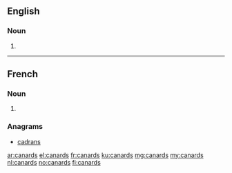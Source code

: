 ==English==

===Noun===
{{head|en|noun plural form}}

# {{plural of|canard|lang=en}}

----

==French==

===Noun===
{{head|fr|noun plural form|g=m}}

# {{plural of|canard|lang=fr}}

===Anagrams===
* [[cadrans#French|cadrans]]

[[ar:canards]]
[[el:canards]]
[[fr:canards]]
[[ku:canards]]
[[mg:canards]]
[[my:canards]]
[[nl:canards]]
[[no:canards]]
[[fi:canards]]